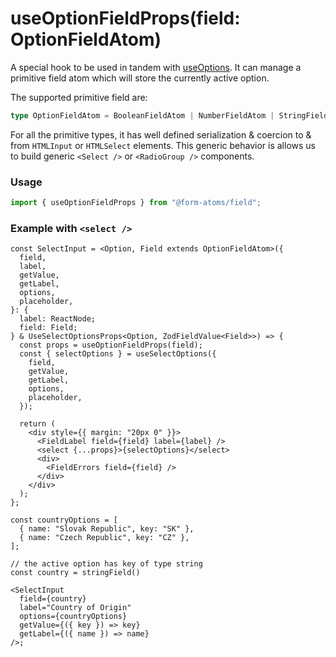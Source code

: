 
<Meta title="hooks/useOptionFieldProps" of={OptionStories} />

# useOptionFieldProps(field: OptionFieldAtom)

A special hook to be used in tandem with [useOptions](?path=/docs/hooks-useoptions--docs). It can manage a primitive field atom which will
store the currently active option.

The supported primitive field are:

```ts
type OptionFieldAtom = BooleanFieldAtom | NumberFieldAtom | StringFieldAtom;
```

For all the primitive types, it has well defined serialization & coercion to & from `HTMLInput` or `HTMLSelect` elements.
This generic behavior is allows us to build generic `<Select />` or `<RadioGroup />` components.

### Usage

```ts
import { useOptionFieldProps } from "@form-atoms/field";
```

### Example with `<select />`

```tsx
const SelectInput = <Option, Field extends OptionFieldAtom>({
  field,
  label,
  getValue,
  getLabel,
  options,
  placeholder,
}: {
  label: ReactNode;
  field: Field;
} & UseSelectOptionsProps<Option, ZodFieldValue<Field>>) => {
  const props = useOptionFieldProps(field);
  const { selectOptions } = useSelectOptions({
    field,
    getValue,
    getLabel,
    options,
    placeholder,
  });

  return (
    <div style={{ margin: "20px 0" }}>
      <FieldLabel field={field} label={label} />
      <select {...props}>{selectOptions}</select>
      <div>
        <FieldErrors field={field} />
      </div>
    </div>
  );
};

const countryOptions = [
  { name: "Slovak Republic", key: "SK" },
  { name: "Czech Republic", key: "CZ" },
];

// the active option has key of type string
const country = stringField()

<SelectInput
  field={country}
  label="Country of Origin"
  options={countryOptions}
  getValue={({ key }) => key}
  getLabel={({ name }) => name}
/>;
```

<Stories />
